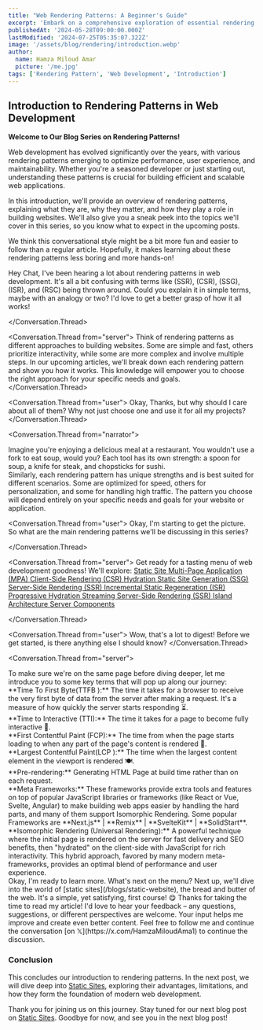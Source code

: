 ```yaml
---
title: "Web Rendering Patterns: A Beginner's Guide"
excerpt: 'Embark on a comprehensive exploration of essential rendering patterns in modern web development, uncovering strategies for building high-performance, user-centric applications that cater to diverse user needs.'
publishedAt: '2024-05-28T09:00:00.000Z'
lastModified: '2024-07-25T05:35:07.322Z'
image: '/assets/blog/rendering/introduction.webp'
author:
  name: Hamza Miloud Amar
  picture: '/me.jpg'
tags: ['Rendering Pattern', 'Web Development', 'Introduction']
---
```


## Introduction to Rendering Patterns in Web Development

**Welcome to Our Blog Series on Rendering Patterns!**

Web development has evolved significantly over the years, with various rendering patterns emerging to optimize performance, user experience, and maintainability. Whether you're a seasoned developer or just starting out, understanding these patterns is crucial for building efficient and scalable web applications.

In this introduction, we'll provide an overview of rendering patterns, explaining what they are, why they matter, and how they play a role in building websites. We'll also give you a sneak peek into the topics we'll cover in this series, so you know what to expect in the upcoming posts.

We think this conversational style might be a bit more fun and easier to follow than a regular article. Hopefully, it makes learning about these rendering patterns less boring and more hands-on!

<Conversation>
  <Conversation.Thread from="user">
    Hey Chat, I've been hearing a lot about rendering patterns in web
    development. It's all a bit confusing with terms like (SSR), (CSR),
    (SSG), (ISR), and (RSC) being thrown around. Could you explain it in
    simple terms, maybe with an analogy or two? I'd love to get a better
    grasp of how it all works!

  </Conversation.Thread>

<Conversation.Thread from="server">
  Think of rendering patterns as different approaches to building
  websites. Some are simple and fast, others prioritize interactivity,
  while some are more complex and involve multiple steps. In our
  upcoming articles, we'll break down each rendering pattern and show
  you how it works. This knowledge will empower you to choose the
  right approach for your specific needs and goals.
</Conversation.Thread>

<Conversation.Thread from="user">
  Okay, Thanks, but why should I care about all of them? Why not just
  choose one and use it for all my projects?
</Conversation.Thread>

<Conversation.Thread from="narrator">
  <div>
    Imagine you're enjoying a delicious meal at a restaurant. You
    wouldn't use a fork to eat soup, would you? Each tool has its own
    strength: a spoon for soup, a knife for steak, and chopsticks for
    sushi.
  </div>
  <div>
    Similarly, each rendering pattern has unique strengths and is best
    suited for different scenarios. Some are optimized for speed,
    others for personalization, and some for handling high traffic.
    The pattern you choose will depend entirely on your specific needs
    and goals for your website or application.
  </div>
</Conversation.Thread>

  <Conversation.Thread from="user">
  Okay, I'm starting to get the picture. So what are the main rendering patterns we'll be discussing in this series?

  </Conversation.Thread>

  <Conversation.Thread from="server">
  Get ready for a tasting menu of web development goodness! We'll explore:
  <a href="/blogs/static-website">
    Static Site
  </a>
  <a href="/blogs/multi-page-application">
    Multi-Page Application (MPA)
  </a>
  <a href="/blogs/client-side-rendering">
    Client-Side Rendering (CSR)
  </a>
  <a href="/blogs/hydration">
    Hydration
  </a>
  <a href="/blogs/static-site-generation">
    Static Site Generation (SSG)
  </a>
  <a href="/blogs/server-side-rendering">
    Server-Side Rendering (SSR)
  </a>
  <a href="/blogs/increment-site-generation">
    Incremental Static Regeneration (ISR)
  </a>
  <a href="/blogs/progressive-hydration">
    Progressive Hydration
  </a>
  <a href="/blogs/streaming-server-side-rendering">
    Streaming Server-Side Rendering (SSR)
  </a>
  <a href="/blogs/island-architecture">
    Island Architecture
  </a>
  <a href="/blogs/react-server-components">
    Server Components
  </a>

  </Conversation.Thread>

<Conversation.Thread from="user">
  Wow, that's a lot to digest! Before we get started, is there
  anything else I should know?
</Conversation.Thread>

  <Conversation.Thread from="server">
  <div>
    To make sure we're on the same page before diving deeper, let me introduce you to some key terms that will pop up along our journey:
  </div>
<div>
  **Time To First Byte(TTFB ):** The time it takes for a browser to
  receive the very first byte of data from the server after making a
  request. It's a measure of how quickly the server starts responding
  ⏳.
</div>
<div>
  **Time to Interactive (TTI):** The time it takes for a page to
  become fully interactive 🍴.
</div>
<div>
  **First Contentful Paint (FCP):** The time from when the page starts
  loading to when any part of the page's content is rendered 👀.
</div>
<div>
  **Largest Contentful Paint(LCP ):** The time when the largest
  content element in the viewport is rendered 🍽️.
</div>
<div>
  **Pre-rendering:** Generating HTML Page at build time rather than on each
  request.
</div>
<div id="meta-framework">
  **Meta Frameworks:** These frameworks provide extra tools and
  features on top of popular JavaScript libraries or frameworks (like React or Vue,
  Svelte, Angular) to make building web apps easier by handling the hard parts, and many
  of them support Isomorphic Rendering. Some popular Frameworks are  **Next.js** | **Remix** | **SvelteKit**  |  **SolidStart**.
</div>

  <div>
    **Isomorphic Rendering (Universal Rendering):** A powerful technique
    where the initial page is rendered on the server for fast delivery
    and SEO benefits, then "hydrated" on the client-side with JavaScript
    for rich interactivity. This hybrid approach, favored by many modern
    meta-frameworks, provides an optimal blend of performance and user
    experience.
  </div>
  </Conversation.Thread>
  <Conversation.Thread from="user">
    Okay, I'm ready to learn more. What's next on the menu?
  </Conversation.Thread>
  <Conversation.Thread from="server">
    Next up, we'll dive into the world of [static sites](/blogs/static-website), the bread and 
    butter of the web. It's a simple, yet satisfying, first course! 😋
  </Conversation.Thread>
<Conversation.Thread from="me">
  Thanks for taking the time to read my article! I'd love to hear your
  feedback – any questions, suggestions, or different perspectives are
  welcome. Your input helps me improve and create even better content.
  Feel free to follow me and continue the conversation [on
  𝕏](https://x.com/HamzaMiloudAma1) to continue the discussion.
</Conversation.Thread>
</Conversation>

### Conclusion

This concludes our introduction to rendering patterns. In the next post, we will dive deep into [Static Sites](/blogs/static-website), exploring their advantages, limitations, and how they form the foundation of modern web development.

Thank you for joining us on this journey. Stay tuned for our next blog post on [Static Sites](/blogs/static-website). Goodbye for now, and see you in the next blog post!
